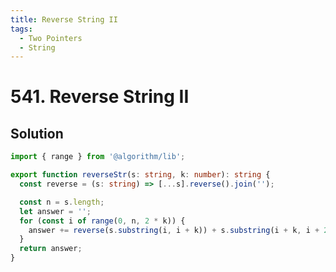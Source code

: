 ```yaml
---
title: Reverse String II
tags:
  - Two Pointers
  - String
---
```


# 541. Reverse String II

<Badges>
  <LevelBadge level="easy" />
  <TopicBadge name="Two Pointers" slug="two-pointers" />
  <TopicBadge name="String" slug="string" />
</Badges>

## Solution

```typescript filename="solution.ts" copy
import { range } from '@algorithm/lib';

export function reverseStr(s: string, k: number): string {
  const reverse = (s: string) => [...s].reverse().join('');

  const n = s.length;
  let answer = '';
  for (const i of range(0, n, 2 * k)) {
    answer += reverse(s.substring(i, i + k)) + s.substring(i + k, i + 2 * k);
  }
  return answer;
}
```

<ProblemLink
  codingSite="leetcode"
  href="https://leetcode.com/problems/reverse-string-ii"
  title="Reverse String II"
/>
